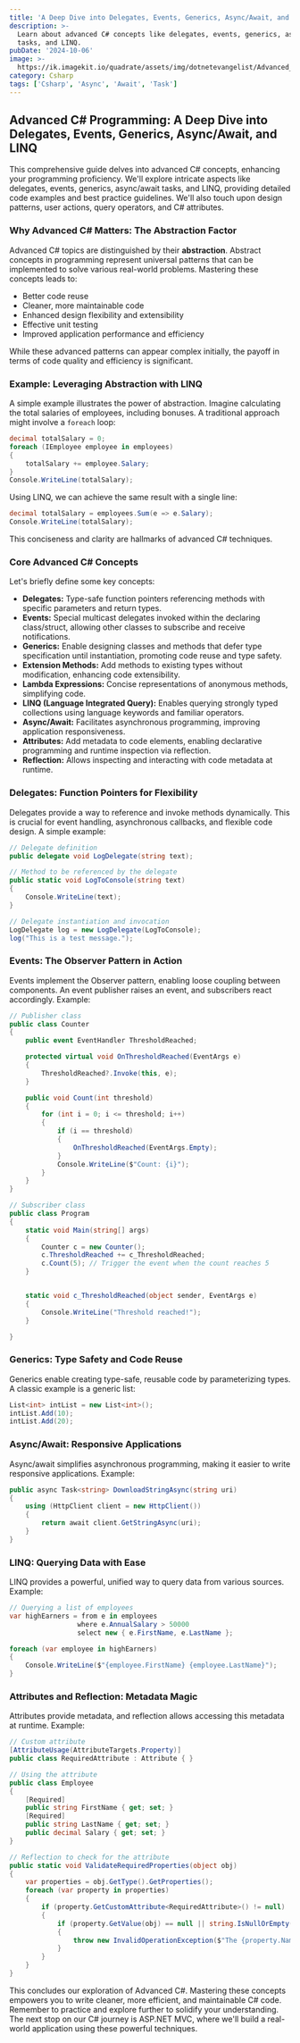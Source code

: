 ```yaml
---
title: 'A Deep Dive into Delegates, Events, Generics, Async/Await, and LINQ'
description: >-
  Learn about advanced C# concepts like delegates, events, generics, async/await
  tasks, and LINQ.
pubDate: '2024-10-06'
image: >-
  https://ik.imagekit.io/quadrate/assets/img/dotnetevangelist/Advanced_C_Programming_Delegates_Events_Generics_Async_Await_and_LINQ.jpg?updatedAt=1746813313763
category: Csharp
tags: ['Csharp', 'Async', 'Await', 'Task']
---
```


## Advanced C# Programming: A Deep Dive into Delegates, Events, Generics, Async/Await, and LINQ

This comprehensive guide delves into advanced C# concepts, enhancing your programming proficiency. We'll explore intricate aspects like delegates, events, generics, async/await tasks, and LINQ, providing detailed code examples and best practice guidelines.  We'll also touch upon design patterns, user actions, query operators, and C# attributes.

### Why Advanced C# Matters: The Abstraction Factor

Advanced C# topics are distinguished by their **abstraction**.  Abstract concepts in programming represent universal patterns that can be implemented to solve various real-world problems. Mastering these concepts leads to:

* Better code reuse
* Cleaner, more maintainable code
* Enhanced design flexibility and extensibility
* Effective unit testing
* Improved application performance and efficiency

While these advanced patterns can appear complex initially, the payoff in terms of code quality and efficiency is significant.

### Example: Leveraging Abstraction with LINQ

A simple example illustrates the power of abstraction. Imagine calculating the total salaries of employees, including bonuses. A traditional approach might involve a `foreach` loop:

```csharp
decimal totalSalary = 0;
foreach (IEmployee employee in employees)
{
    totalSalary += employee.Salary;
}
Console.WriteLine(totalSalary);
```

Using LINQ, we can achieve the same result with a single line:

```csharp
decimal totalSalary = employees.Sum(e => e.Salary);
Console.WriteLine(totalSalary);
```

This conciseness and clarity are hallmarks of advanced C# techniques.

### Core Advanced C# Concepts

Let's briefly define some key concepts:

* **Delegates:** Type-safe function pointers referencing methods with specific parameters and return types.
* **Events:** Special multicast delegates invoked within the declaring class/struct, allowing other classes to subscribe and receive notifications.
* **Generics:** Enable designing classes and methods that defer type specification until instantiation, promoting code reuse and type safety.
* **Extension Methods:** Add methods to existing types without modification, enhancing code extensibility.
* **Lambda Expressions:** Concise representations of anonymous methods, simplifying code.
* **LINQ (Language Integrated Query):**  Enables querying strongly typed collections using language keywords and familiar operators.
* **Async/Await:** Facilitates asynchronous programming, improving application responsiveness.
* **Attributes:** Add metadata to code elements, enabling declarative programming and runtime inspection via reflection.
* **Reflection:**  Allows inspecting and interacting with code metadata at runtime.

### Delegates: Function Pointers for Flexibility

Delegates provide a way to reference and invoke methods dynamically. This is crucial for event handling, asynchronous callbacks, and flexible code design.  A simple example:

```csharp
// Delegate definition
public delegate void LogDelegate(string text);

// Method to be referenced by the delegate
public static void LogToConsole(string text)
{
    Console.WriteLine(text);
}

// Delegate instantiation and invocation
LogDelegate log = new LogDelegate(LogToConsole);
log("This is a test message.");
```

### Events: The Observer Pattern in Action

Events implement the Observer pattern, enabling loose coupling between components.  An event publisher raises an event, and subscribers react accordingly. Example:

```csharp
// Publisher class
public class Counter
{
    public event EventHandler ThresholdReached;

    protected virtual void OnThresholdReached(EventArgs e)
    {
        ThresholdReached?.Invoke(this, e);
    }

    public void Count(int threshold)
    {
        for (int i = 0; i <= threshold; i++)
        {
            if (i == threshold)
            {
                OnThresholdReached(EventArgs.Empty);
            }
            Console.WriteLine($"Count: {i}");
        }
    }
}

// Subscriber class
public class Program
{
    static void Main(string[] args)
    {
        Counter c = new Counter();
        c.ThresholdReached += c_ThresholdReached;
        c.Count(5); // Trigger the event when the count reaches 5
    }


    static void c_ThresholdReached(object sender, EventArgs e)
    {
        Console.WriteLine("Threshold reached!");
    }

}
```

### Generics: Type Safety and Code Reuse

Generics enable creating type-safe, reusable code by parameterizing types.  A classic example is a generic list:

```csharp
List<int> intList = new List<int>();
intList.Add(10);
intList.Add(20);
```


### Async/Await: Responsive Applications

Async/await simplifies asynchronous programming, making it easier to write responsive applications.  Example:

```csharp
public async Task<string> DownloadStringAsync(string uri)
{
    using (HttpClient client = new HttpClient())
    {
        return await client.GetStringAsync(uri);
    }
}
```

### LINQ: Querying Data with Ease

LINQ provides a powerful, unified way to query data from various sources.  Example:

```csharp
// Querying a list of employees
var highEarners = from e in employees
                 where e.AnnualSalary > 50000
                 select new { e.FirstName, e.LastName };

foreach (var employee in highEarners)
{
    Console.WriteLine($"{employee.FirstName} {employee.LastName}");
}
```

### Attributes and Reflection: Metadata Magic

Attributes provide metadata, and reflection allows accessing this metadata at runtime.  Example:

```csharp
// Custom attribute
[AttributeUsage(AttributeTargets.Property)]
public class RequiredAttribute : Attribute { }

// Using the attribute
public class Employee
{
    [Required]
    public string FirstName { get; set; }
    [Required]
    public string LastName { get; set; }
    public decimal Salary { get; set; }
}

// Reflection to check for the attribute
public static void ValidateRequiredProperties(object obj)
{
    var properties = obj.GetType().GetProperties();
    foreach (var property in properties)
    {
        if (property.GetCustomAttribute<RequiredAttribute>() != null)
        {
            if (property.GetValue(obj) == null || string.IsNullOrEmpty(property.GetValue(obj).ToString()))
            {
                throw new InvalidOperationException($"The {property.Name} property is required.");
            }
        }
    }
}
```


This concludes our exploration of Advanced C#. Mastering these concepts empowers you to write cleaner, more efficient, and maintainable C# code. Remember to practice and explore further to solidify your understanding.  The next stop on our C# journey is ASP.NET MVC, where we'll build a real-world application using these powerful techniques.
